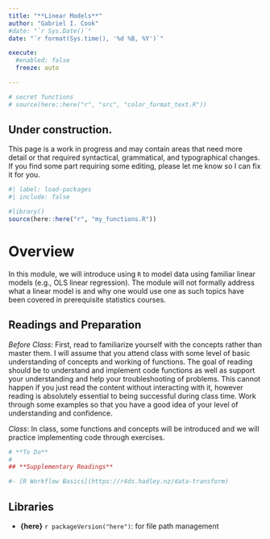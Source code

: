 ```yaml
---
title: "**Linear Models**"
author: "Gabriel I. Cook"
#date: "`r Sys.Date()`"
date: "`r format(Sys.time(), '%d %B, %Y')`"

execute:
  #enabled: false
  freeze: auto

---
```


```r
# secret functions
# source(here::here("r", "src", "color_format_text.R"))
```


::: callout-important
## Under construction. 

This page is a work in progress and may contain areas that need more detail or that required syntactical, grammatical, and typographical changes. If you find some part requiring some editing, please let me know so I can fix it for you.
:::


```r
#| label: load-packages
#| include: false

#library()
source(here::here("r", "my_functions.R"))

```

# **Overview**

In this module, we will introduce using `R` to model data using familiar linear models (e.g., OLS linear regression). The module will not formally address what a linear model is and why one would use one as such topics have been covered in prerequisite statistics courses.  



## **Readings and Preparation**

*Before Class*: First, read to familiarize yourself with the concepts rather than master them. I will assume that you attend class with some level of basic understanding of concepts and working of functions. The goal of reading should be to understand and implement code functions as well as support your understanding and help your troubleshooting of problems. This cannot happen if you just read the content without interacting with it, however reading is absolutely essential to being successful during class time. Work through some examples so that you have a good idea of your level of understanding and confidence. 

*Class*: In class, some functions and concepts will be introduced and we will practice implementing code through exercises. 


```r
# **To Do**
# 
## **Supplementary Readings**

#- [R Workflow Basics](https://r4ds.hadley.nz/data-transform)
```

## **Libraries** 

- **{here}** `r packageVersion("here")`: for file path management

